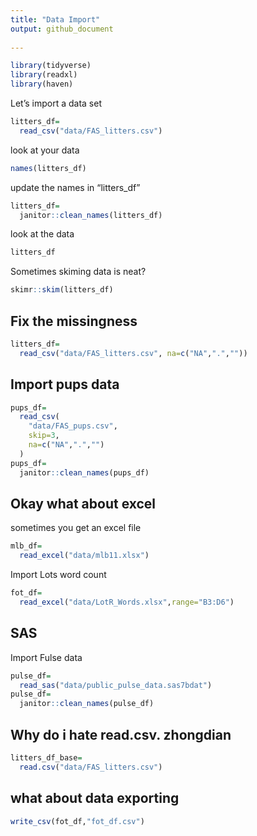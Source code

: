 ```yaml
---
title: "Data Import"
output: github_document
    
---
```


```r
library(tidyverse)
library(readxl)
library(haven)
```

Let's import a data set

```r
litters_df=
  read_csv("data/FAS_litters.csv")
```

look at your data

```r
names(litters_df)
```

update the names in "litters_df"

```r
litters_df=
  janitor::clean_names(litters_df)
```

look at the data

```r
litters_df
```

Sometimes skiming data is neat?

```r
skimr::skim(litters_df)
```

## Fix the missingness
```r
litters_df=
  read_csv("data/FAS_litters.csv", na=c("NA",".",""))
```

## Import pups data

```r
pups_df=
  read_csv(
    "data/FAS_pups.csv",
    skip=3,
    na=c("NA",".","")
  )
pups_df=
  janitor::clean_names(pups_df)
```

## Okay what about excel
sometimes you get an excel file

```r
mlb_df=
  read_excel("data/mlb11.xlsx")
```

Import Lots word count
```r
fot_df=
  read_excel("data/LotR_Words.xlsx",range="B3:D6")
```

## SAS

Import Fulse data
```r
pulse_df=
  read_sas("data/public_pulse_data.sas7bdat")
pulse_df=
  janitor::clean_names(pulse_df)
```


## Why do i hate read.csv. zhongdian
```r
litters_df_base=
  read.csv("data/FAS_litters.csv")
```

## what about data exporting

```r
write_csv(fot_df,"fot_df.csv")
```

